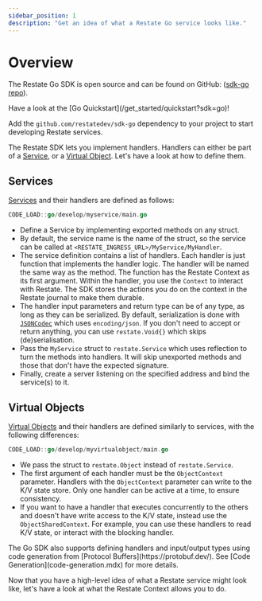 ```yaml
---
sidebar_position: 1
description: "Get an idea of what a Restate Go service looks like."
---
```



# Overview

The Restate Go SDK is open source and can be found on GitHub: ([sdk-go repo](https://github.com/restatedev/sdk-go)).

<Admonition type="tip" icon="🚀" title="Set up your project in seconds">
Have a look at the [Go Quickstart](/get_started/quickstart?sdk=go)!
</Admonition>

Add the `github.com/restatedev/sdk-go` dependency to your project to start developing Restate services.

The Restate SDK lets you implement handlers.
Handlers can either be part of a [Service](/concepts/services#services-1), or a [Virtual Object](/concepts/services#virtual-objects). Let's have a look at how to define them.

## Services

[Services](/concepts/services#services-1) and their handlers are defined as follows:

```go
CODE_LOAD::go/develop/myservice/main.go
```

- Define a Service by implementing exported methods on any struct.
- By default, the service name is the name of the struct, so the service can be
  called at `<RESTATE_INGRESS_URL>/MyService/MyHandler`.
- The service definition contains a list of handlers.
  Each handler is just function that implements the handler logic. The handler
  will be named the same way as the method.
  The function has the Restate Context as its first argument.
  Within the handler, you use the `Context` to interact with Restate.
  The SDK stores the actions you do on the context in the Restate journal to make them durable.
- The handler input parameters and return type can be of any type, as long as
  they can be serialized. By default, serialization is done with
  [`JSONCodec`](https://pkg.go.dev/github.com/restatedev/sdk-go/encoding#PayloadCodec)
  which uses `encoding/json`. If you don't need to accept or return anything,
  you can use `restate.Void{}` which skips (de)serialisation.
- Pass the `MyService` struct to `restate.Service` which uses reflection to turn
  the methods into handlers. It will skip unexported methods and those that
  don't have the expected signature.
- Finally, create a server listening on the specified address and bind the
  service(s) to it.

## Virtual Objects

[Virtual Objects](/concepts/services#virtual-objects) and their handlers are defined similarly to services, with the following differences:

```go
CODE_LOAD::go/develop/myvirtualobject/main.go
```

- We pass the struct to `restate.Object` instead of `restate.Service`.
- The first argument of each handler must be the `ObjectContext` parameter.
Handlers with the `ObjectContext` parameter can write to the K/V state store.
Only one handler can be active at a time, to ensure consistency.
- If you want to have a handler that executes concurrently to the others and
doesn't have write access to the K/V state, instead use the
`ObjectSharedContext`. For example, you can use these handlers to read K/V
state, or interact with the blocking handler.

<Admonition type="tip" title="Prefer a bit more type-safety?">
    The Go SDK also supports defining handlers and input/output types using
    code generation from [Protocol Buffers](https://protobuf.dev/). See
    [Code Generation](code-generation.mdx) for more details.
</Admonition>

Now that you have a high-level idea of what a Restate service might look like, let's have a look at what the Restate Context allows you to do.
